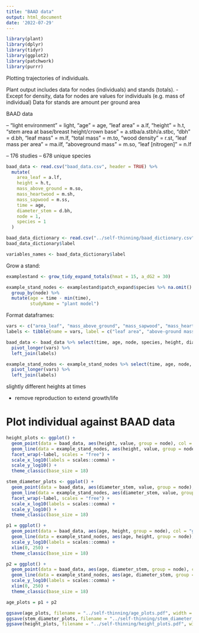 ```yaml
---
title: "BAAD data"
output: html_document
date: '2022-07-29'
---
```


```r
library(plant)
library(dplyr)
library(tidyr)
library(ggplot2)
library(patchwork)
library(purrr)
```

Plotting trajectories of individuals.

Plant output includes data for nodes (individuals) and stands (totals).
- Except for density, data for nodes are values for individuals (e.g. mass of individual)
  Data for stands are amount per ground area

BAAD data

-- "light environment" = light, "age" = age, "leaf area" = a.lf, "height" = h.t, "stem area at base/breast height/crown base" = a.stba/a.stbh/a.stbc, "dbh" = d.bh, "leaf mass" = m.lf, "total mass" = m.to, "wood density" = r.st, "leaf mass per area" = ma.ilf, "aboveground mass" = m.so, "leaf [nitrogen]" = n.lf

-- 176 studies
-- 678 unique species


```r
baad_data <- read.csv("baad_data.csv", header = TRUE) %>%
  mutate(
    area_leaf = a.lf,
    height = h.t,
    mass_above_ground = m.so,
    mass_heartwood = m.sh,
    mass_sapwood = m.ss,
    time = age,
    diameter_stem = d.bh,
    node = 1,
    species = 1
  )

baad_data_dictionary <- read.csv("../self-thinning/baad_dictionary.csv", header = TRUE) %>% rbind()
baad_data_dictionary$label

variables_names <- baad_data_dictionary$label
```

Grow a stand:  
```r
examplestand <- grow_tidy_expand_totals(hmat = 15, a_dG2 = 30)

example_stand_nodes <- examplestand$patch_expand$species %>% na.omit() %>%
  group_by(node) %>%
  mutate(age = time - min(time),
         studyName = "plant model")
```

Format dataframes:
```r
vars <- c("area_leaf", "mass_above_ground", "mass_sapwood", "mass_heartwood")
labels <- tibble(name = vars, label = c("leaf area", "above-ground mass", "sapwood mass", "heartwood mass"))

baad_data <- baad_data %>% select(time, age, node, species, height, diameter_stem, vars) %>%
  pivot_longer(vars) %>%
  left_join(labels)

example_stand_nodes <- example_stand_nodes %>% select(time, age, node, species, height, diameter_stem, vars) %>%
  pivot_longer(vars) %>%
  left_join(labels)
```

slightly different heights at times

- remove reproduction to extend growth/life
  
# Plot individual against BAAD data
```r
height_plots <- ggplot() +
  geom_point(data = baad_data, aes(height, value, group = node), col = "grey", size = 0.5) +
  geom_line(data = example_stand_nodes, aes(height, value, group = node), col = "turquoise", size = 0.1) +
  facet_wrap(~label, scales = "free") +
  scale_x_log10(labels = scales::comma) +
  scale_y_log10() +
  theme_classic(base_size = 18)

stem_diameter_plots <- ggplot() +
  geom_point(data = baad_data, aes(diameter_stem, value, group = node), col = "grey", size = 0.5) +
  geom_line(data = example_stand_nodes, aes(diameter_stem, value, group = node), col = "turquoise", size = 0.1) +
  facet_wrap(~label, scales = "free") +
  scale_x_log10(labels = scales::comma) +
  scale_y_log10() +
  theme_classic(base_size = 18)

p1 = ggplot() +
  geom_point(data = baad_data, aes(age, height, group = node), col = "grey", size = 0.5) +
  geom_line(data = example_stand_nodes, aes(age, height, group = node), col = "turquoise", size = 0.1) +
  scale_y_log10(labels = scales::comma) +
  xlim(0, 250) +
  theme_classic(base_size = 18)

p2 = ggplot() +
  geom_point(data = baad_data, aes(age, diameter_stem, group = node), col = "grey", size = 0.5) +
  geom_line(data = example_stand_nodes, aes(age, diameter_stem, group = node), col = "turquoise", size = 0.1) +
  scale_y_log10(labels = scales::comma) +
  xlim(0, 250) +
  theme_classic(base_size = 18)

age_plots = p1 + p2

ggsave(age_plots, filename = "../self-thinning/age_plots.pdf", width = 14, height = 5)
ggsave(stem_diameter_plots, filename = "../self-thinning/stem_diameter_plots.pdf", width = 14, height = 10)
ggsave(height_plots, filename = "../self-thinning/height_plots.pdf", width = 14, height = 10)
```